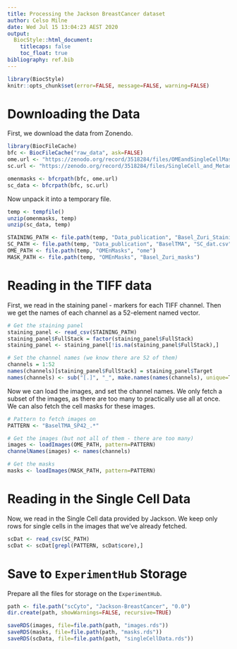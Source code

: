 ```yaml
---
title: Processing the Jackson BreastCancer dataset
author: Celso Milne
date: Wed Jul 15 13:04:23 AEST 2020
output:
  BiocStyle::html_document:
    titlecaps: false
    toc_float: true
bibliography: ref.bib
---
```


```r
library(BiocStyle)
knitr::opts_chunk$set(error=FALSE, message=FALSE, warning=FALSE)
```

# Downloading the Data

First, we download the data from Zonendo.

```r
library(BiocFileCache)
bfc <- BiocFileCache("raw_data", ask=FALSE)
ome.url <- "https://zenodo.org/record/3518284/files/OMEandSingleCellMasks.zip?download=1"
sc.url <- "https://zenodo.org/record/3518284/files/SingleCell_and_Metadata.zip?download=1"

omenmasks <- bfcrpath(bfc, ome.url)
sc_data <- bfcrpath(bfc, sc.url)
```

Now unpack it into a temporary file.

```r
temp <- tempfile()
unzip(omenmasks, temp)
unzip(sc_data, temp)

STAINING_PATH <- file.path(temp, "Data_publication", "Basel_Zuri_StainingPanel.csv")
SC_PATH <- file.path(temp, "Data_publication", "BaselTMA", "SC_dat.csv")
OME_PATH <- file.path(temp, "OMEnMasks", "ome")
MASK_PATH <- file.path(temp, "OMEnMasks", "Basel_Zuri_masks")
```

# Reading in the TIFF data

First, we read in the staining panel - markers for each TIFF channel. Then we get the names of each channel as a 52-element named vector.

```r
# Get the staining panel
staining_panel <- read_csv(STAINING_PATH)
staining_panel$FullStack = factor(staining_panel$FullStack)
staining_panel <- staining_panel[!is.na(staining_panel$FullStack),]

# Set the channel names (we know there are 52 of them)
channels = 1:52
names(channels)[staining_panel$FullStack] = staining_panel$Target
names(channels) <- sub("[.]", "_", make.names(names(channels), unique=T))
```

Now we can load the images, and set the channel names. We only fetch a subset of the images, as there are too many to practically use all at once. We can also fetch the cell masks for these images.

```r
# Pattern to fetch images on
PATTERN <- "BaselTMA_SP42_.*"

# Get the images (but not all of them - there are too many)
images <- loadImages(OME_PATH, pattern=PATTERN)
channelNames(images) <- names(channels)

# Get the masks
masks <- loadImages(MASK_PATH, pattern=PATTERN)
```

# Reading in the Single Cell Data

Now, we read in the Single Cell data provided by Jackson. We keep only rows for single cells in the images that we've already fetched.

```r
scDat <- read_csv(SC_PATH)
scDat <- scDat[grepl(PATTERN, scDat$core),]
```

# Save to `ExperimentHub` Storage

Prepare all the files for storage on the `ExperimentHub`.

```r
path <- file.path("scCyto", "Jackson-BreastCancer", "0.0")
dir.create(path, showWarnings=FALSE, recursive=TRUE)

saveRDS(images, file=file.path(path, "images.rds"))
saveRDS(masks, file=file.path(path, "masks.rds"))
saveRDS(scData, file=file.path(path, "singleCellData.rds"))
```




